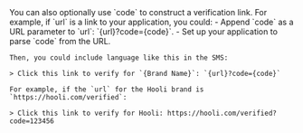 
<Admonition type="tip" title="How To Construct a Verification Link">
    You can also optionally use `code` to construct a verification link. For example, if `url` is a link to your application, you could:
    - Append `code` as a URL parameter to `url`: `{url}?code={code}`.
    - Set up your application to parse `code` from the URL.

    Then, you could include language like this in the SMS:

    > Click this link to verify for `{Brand Name}`: `{url}?code={code}`

    For example, if the `url` for the Hooli brand is `https://hooli.com/verified`:

    > Click this link to verify for Hooli: https://hooli.com/verified?code=123456
</Admonition>